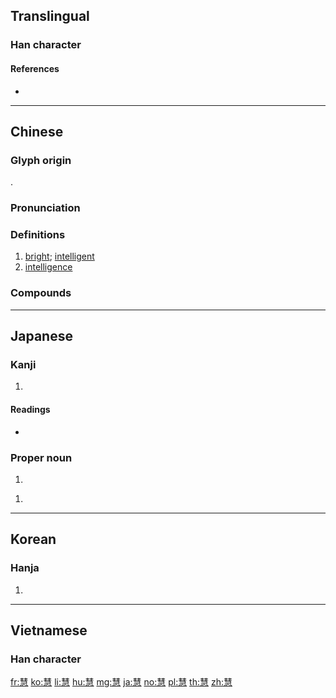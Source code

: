 ==Translingual==

===Han character===
{{Han char|rn=61|rad=心|as=11|sn=15|four=55337|canj=QJSMP|ids=⿱彗心}}

====References====
* {{Han ref|kx=0399.180|dkj=11116|dj=0739.060|hdz=42340.050|uh=6167|ud=24935|bh=BC7A|bd=48250}}

----

==Chinese==
{{zh-forms}}

===Glyph origin===
{{Han etym}}
{{Han compound|彗|心|c1=p|c2=s|t2=heart|ls=psc}}.

===Pronunciation===
{{zh-pron
|m=huì
|c=wai3,wai6
|h=pfs=fi
|md=
|mn=hūi/hōe
|w=
|mc=y
|oc=y
|cat=a,n
}}

===Definitions===
{{zh-hanzi}}

# [[bright]]; [[intelligent]]
# [[intelligence]]

===Compounds===
{{zh-der|不慧|人工智慧|內慧|別具慧眼|好行小慧|宿慧|慧典|慧劍|慧南|慧寂|慧心|慧心巧思|慧心巧手|慧思|慧悟|慧文|慧日|慧根|慧業|慧沼|慧海|慧火|慧皎|慧目|慧眼|慧眼獨具|慧給|慧能|慧覺|慧遠|慧黠|拾人牙慧|敏慧|早慧|明慧|智慧|智慧劍|牙後慧|牙慧|獨具慧眼|璅慧|福慧|秀外慧中|穎慧|聰慧|詠雪之慧|賢慧|陳貞慧|靈慧|黠慧}}

----

==Japanese==

===Kanji===
{{ja-kanji|grade=|rs=心11}}

# {{defn|lang=ja|sort=心11}}

====Readings====
* {{ja-readings|on=[[けい]] (kei), [[え]] (e)|kun=[[さとい]] (satoi)}}

===Proper noun===
{{ja-pos|proper|けい}}

# {{given name|male|lang=ja|sort=けい}}

{{ja-pos|proper|さとし}}

# {{given name|male|lang=ja|sort=さとし}}

----

==Korean==

===Hanja===
{{ko-hanja|hangeul=혜|eumhun=|rv=hye|mr=hye|y=hyey}}

# {{defn|lang=ko|sort=心11}}

----

==Vietnamese==

===Han character===
{{vi-readings|hv=tuệ, huệ|nom=tuệ, huệ|rs=心11}}

[[fr:慧]]
[[ko:慧]]
[[li:慧]]
[[hu:慧]]
[[mg:慧]]
[[ja:慧]]
[[no:慧]]
[[pl:慧]]
[[th:慧]]
[[zh:慧]]
